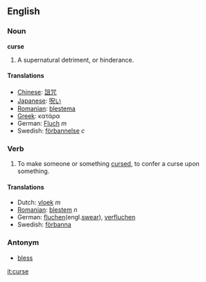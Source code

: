 ==English==
===Noun===
'''curse'''

#A supernatural detriment, or hinderance.

====Translations====
*[[Chinese]]: [[詛咒]]
*[[Japanese]]: [[呪い]]
*[[Romanian]]: [[blestema]]
*[[Greek]]: κατάρα
*German: [[Fluch]] ''m''
*Swedish: [[förbannelse]] ''c''

===Verb===
#To make someone or something [[cursed]], to confer a curse upon something.

====Translations====
*Dutch: [[vloek]] ''m''
*[[Romanian]]: [[blestem]] ''n''
*German: [[fluchen]](engl.[[swear]]), [[verfluchen]]
*Swedish: [[förbanna]]
===Antonym===
*[[bless]]

[[it:curse]]